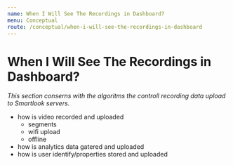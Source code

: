 ```yaml
---
name: When I Will See The Recordings in Dashboard?
menu: Conceptual
route: /conceptual/when-i-will-see-the-recordings-in-dashboard
---
```



# When I Will See The Recordings in Dashboard?

*This section conserns with the algoritms the controll recording data upload to Smartlook servers.*

- how is video recorded and uploaded 
  - segments
  - wifi upload
  - offline
- how is analytics data gatered and uploaded
- how is user identify/properties stored and uploaded